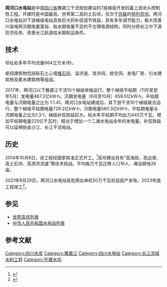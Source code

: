 {{Infobox Dam
| name               = 两河口水电站
| official_name      = 
| image              = 
| image_size         = 
| image_caption      = 
| image_alt          = 
| location_map       = China
| location_map_width = 
| location_map_text  = 
| lat_d                =30
| lat_m                =11
| lat_s                =49
| lat_NS               =N
| long_d               =101
| long_m               =00
| long_s               =38.98
| long_EW              =E
| coordinates_type   = type:landmark
| coordinates_display= inline,title
| coordinates_ref    = 
| country            = 中国
| location           = [[四川省|四川省]][[甘孜藏族自治州|甘孜藏族自治州]][[雅江县|雅江]][[河口镇_(雅江县)|县城]]上游约25km，[[鲜水河|鲜水河]]汇入[[雅砻江|雅砻江]]处
| status             = 
| began              = 
| open               = 
| demolished         = 
| cost               = 664亿元
| owner              = 
| type               = 粘土心墙堆石坝
| height             = 295米
| height_thalweg     =
| height_foundation  =
| length             = 650m
| crest_width        = 
| base_width         = 
| curve_radius       =
| volume             = 4160万立方米
| crest_elevation    = 2875m
| crosses            = 
| spillways          = 
| spillway_type      = 
| spillway_capacity  = 
| reservoir          = 两河口水库
| reservoir_capacity = 107.67亿立方米
| active_capacity    = 65.6亿立方米
| inactive_capacity  =
| reservoir_catchment= 65599平方公里
| reservoir_surface  = 
| reservoir_elevation= 2865米
| reservoir_max_depth= 
| reservoir_length   =
| reservoir_max_width=
| hydraulic_head     = 
| tidal_range        = 
| plant_owner        = 雅砻江流域水电开发有限公司
| plant_operator     = 
| plant_commission   = 
| plant_licence_exp  = 
| plant_decommission = 
| plant_type         = 
| turbines           = 6x50万千瓦
| installed_capacity = 300万千瓦
| max_planned_cap    = 
| capacity_factor    = 
| average_annual_gen = 110亿千瓦时
| net_generation     = 
| website            = 
| as_of              = 
}}
'''两河口水电站'''是中国[[四川省|四川省]]雅砻江干流规划建设的7座梯级开发的最上游龙头控制性工程。开建时是中国最高、世界第二高的土石坝，仅次于[[苏联|苏联]]的[[努列克坝|努列克坝]]。两河口水电站对下游梯级电站具有巨大的补偿调节效益，具有多年调节能力，极大改善川渝电网汛期电量富裕、枯水期电量不足的不合理电源结构，同时分担长江中下游防洪任务、改善长江航道枯水期航运条件。

==技术==
坝址处多年平均流量664立方米/秒。

枢纽建筑物包括砾石土心墙[[堆石坝|堆石坝]]、溢洪道、泄洪洞、放空洞、发电厂房、引水建筑物及尾水建筑物等组成。 

2017年，两河口以下雅砻江干流10个梯级单独运行，整个梯级平枯期（11月至翌年5月）发电量467.2亿kW·h，汛期发电量（6月至10月）659.5亿kW·h，平枯期电量与汛期电量之比为 1:1.41。两河口水电站建成后，其下游干流10个梯级联合运行，整个梯级平枯期电量729.2亿kW·h，汛期电量560.3亿kW·h，平枯期电量与汛期电量之比为1.3:1，梯级补偿效益巨大。枯水年平枯期平均出力445万千瓦，增加平枯期电量225亿千瓦时，相当于增加一个二滩水电站全年的发电量。补偿效益可以延伸到金沙江、长江干流电站。
==历史==
2014年10月6日，该工程经国家核准正式开工。<ref>{{Cite web |url=http://news.sina.com.cn/c/2014-10-07/061030952902.shtml |title=《华西都市报》：藏区最大水电站在四川甘孜开建 总投资664亿 |accessdate=2014-10-07 |archive-date=2018-07-07 |archive-url=https://web.archive.org/web/20180707144257/http://news.sina.com.cn/c/2014-10-07/061030952902.shtml |dead-url=no }}</ref>高坝建设具有“高海拔、高边坡、高土石坝、高泄洪流速”等技术挑战。平均每万千瓦迁移人口16人、淹没耕地26亩。

2021年9月29日，两河口水电站首批两台单机50万千瓦机组投产发电，2023年底工程竣工<ref>{{cite news |title=雅砻江两河口水电站首批机组发电 |url=https://finance.sina.com.cn/tech/2021-09-29/doc-iktzscyx7018830.shtml |accessdate=2021-09-29 |archive-date=2021-09-29 |archive-url=https://web.archive.org/web/20210929133709/https://finance.sina.com.cn/tech/2021-09-29/doc-iktzscyx7018830.shtml }}</ref>。

==参见==
* [[世界高坝列表|世界高坝列表]]
* [[中华人民共和国水电站列表|中华人民共和国水电站列表]]

== 参考文献 ==
{{Reflist}}

{{雅砻江水电站}}

[[Category:四川水库|Category:四川水库]]
[[Category:雅砻江|Category:雅砻江]]
[[Category:四川水电站|Category:四川水电站]]
[[Category:长江流域水利工程|Category:长江流域水利工程]]
[[Category:在建水坝|Category:在建水坝]]